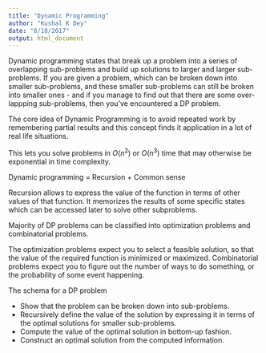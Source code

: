 ```yaml
---
title: "Dynamic Programming"
author: "Kushal K Dey"
date: "8/18/2017"
output: html_document
---
```


Dynamic programming states that break up a problem into a series of overlapping 
sub-problems and build up solutions to larger and larger sub-problems. 
If you are given a problem, which can be broken down into smaller sub-problems, 
and these smaller sub-problems can still be broken into smaller ones - and if 
you manage to find out that there are some over-lappping sub-problems, then you've encountered a DP problem.

The core idea of Dynamic Programming is to avoid repeated work by remembering partial results and this concept finds it application in a lot of real life situations.

This lets you solve problems in $O(n^2)$ or $O(n^3)$ time that may otherwise be 
exponential in time complexity.

Dynamic programming = Recursion + Common sense 

Recursion allows to express the value of the function in terms of other values 
of that function. It memorizes the results of some specific states which can
be accessed later to solve other subproblems.

Majority of DP problems can be classified into optimization problems and 
combinatorial problems. 

The optimization problems expect you to select a feasible solution, so that the value of the required function is minimized or maximized. Combinatorial problems expect you to figure out the number of ways to do something, or the probability of some event happening.

The schema for a DP problem 

- Show that the problem can be broken down into sub-problems.
- Recursively define the value of the solution by expressing it in terms of the 
  optimal solutions for smaller sub-problems.
- Compute the value of the optimal solution in bottom-up fashion.
- Construct an optimal solution from the computed information.


